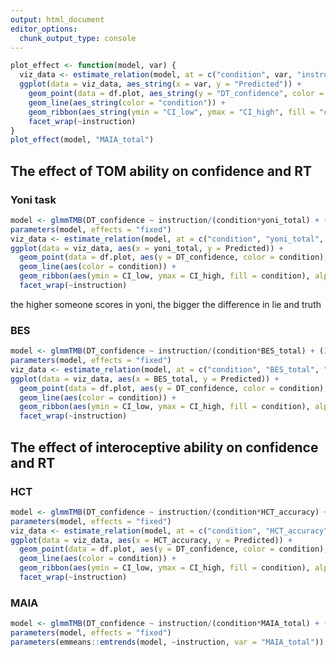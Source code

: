 ```yaml
---
output: html_document
editor_options: 
  chunk_output_type: console
---
```

```r
plot_effect <- function(model, var) {
  viz_data <- estimate_relation(model, at = c("condition", var, "instruction"))
  ggplot(data = viz_data, aes_string(x = var, y = "Predicted")) +
    geom_point(data = df.plot, aes_string(y = "DT_confidence", color = "condition"), show.legend = FALSE) +
    geom_line(aes_string(color = "condition")) +
    geom_ribbon(aes_string(ymin = "CI_low", ymax = "CI_high", fill = "condition"), alpha = 0.3) + 
    facet_wrap(~instruction)
}
plot_effect(model, "MAIA_total")
```

## The effect of TOM ability on confidence and RT
### Yoni task
```r
model <- glmmTMB(DT_confidence ~ instruction/(condition*yoni_total) + (1|ID) + (1|item), data = df)
parameters(model, effects = "fixed")
viz_data <- estimate_relation(model, at = c("condition", "yoni_total", "instruction"))
ggplot(data = viz_data, aes(x = yoni_total, y = Predicted)) +
  geom_point(data = df.plot, aes(y = DT_confidence, color = condition), show.legend = FALSE) +
  geom_line(aes(color = condition)) +
  geom_ribbon(aes(ymin = CI_low, ymax = CI_high, fill = condition), alpha = 0.3) + 
  facet_wrap(~instruction)
```
the higher someone scores in yoni, the bigger the difference in lie and truth

### BES
```r
model <- glmmTMB(DT_confidence ~ instruction/(condition*BES_total) + (1|ID) + (1|item), data = df)
parameters(model, effects = "fixed")
viz_data <- estimate_relation(model, at = c("condition", "BES_total", "instruction"))
ggplot(data = viz_data, aes(x = BES_total, y = Predicted)) +
  geom_point(data = df.plot, aes(y = DT_confidence, color = condition), show.legend = FALSE) +
  geom_line(aes(color = condition)) +
  geom_ribbon(aes(ymin = CI_low, ymax = CI_high, fill = condition), alpha = 0.3) + 
  facet_wrap(~instruction)
```

## The effect of interoceptive ability on confidence and RT
### HCT
```r
model <- glmmTMB(DT_confidence ~ instruction/(condition*HCT_accuracy) + (1|ID) + (1|item), data = df)
parameters(model, effects = "fixed")
viz_data <- estimate_relation(model, at = c("condition", "HCT_accuracy", "instruction"))
ggplot(data = viz_data, aes(x = HCT_accuracy, y = Predicted)) +
  geom_point(data = df.plot, aes(y = DT_confidence, color = condition), show.legend = FALSE) +
  geom_line(aes(color = condition)) +
  geom_ribbon(aes(ymin = CI_low, ymax = CI_high, fill = condition), alpha = 0.3) + 
  facet_wrap(~instruction)
```

### MAIA
```r
model <- glmmTMB(DT_confidence ~ instruction/(condition*MAIA_total) + (1|ID) + (1|item), data = df)
parameters(model, effects = "fixed")
parameters(emmeans::emtrends(model, ~instruction, var = "MAIA_total")) # main effect only significant for lie, averages (properly) over condition -> similar to instruction/MAIA_total but takes into account condition
```